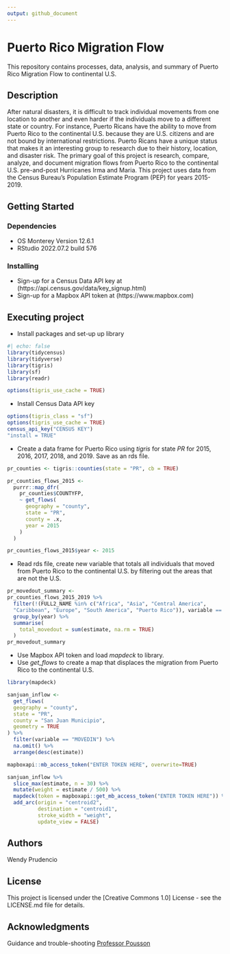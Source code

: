 ```yaml
---
output: github_document
---
```


# Puerto Rico Migration Flow 

This repository contains processes, data, analysis, and summary of Puerto Rico
Migration Flow to continental U.S.

<!-- badges: start -->

<!-- badges: end -->

## Description

After natural disasters, it is difficult to track individual movements from one location to another and even harder if the individuals move to a different state or country. For instance, Puerto Ricans have the ability to move from Puerto Rico to the continental U.S. because they are U.S. citizens and are not bound by international restrictions. Puerto Ricans have a unique status that makes it an interesting group to research due to their history, location, and disaster risk. The primary goal of this project is research, compare, analyze, and document migration flows from Puerto Rico to the continental U.S. pre-and-post Hurricanes Irma and Maria. This project uses data from the Census Bureau's Population Estimate Program (PEP) for years 2015-2019.

## Getting Started

### Dependencies

- OS Monterey Version 12.6.1 
- RStudio 2022.07.2 build 576

### Installing

- Sign-up for a Census Data API key at (https://api.census.gov/data/key_signup.html)
- Sign-up for a Mapbox API token at (https://www.mapbox.com)

## Executing project

- Install packages and set-up up library

```r
#| echo: false
library(tidycensus)
library(tidyverse)
library(tigris)
library(sf)
library(readr)

options(tigris_use_cache = TRUE)
```

- Install Census Data API key
```r
options(tigris_class = "sf")
options(tigris_use_cache = TRUE)
census_api_key("CENSUS KEY")
"install = TRUE"
```

- Create a data frame for Puerto Rico using _tigris_ for state _PR_ for 2015, 2016, 2017, 2018, and 2019. Save as an rds file.

```r
pr_counties <- tigris::counties(state = "PR", cb = TRUE)

pr_counties_flows_2015 <-
  purrr::map_dfr(
    pr_counties$COUNTYFP,
    ~ get_flows(
      geography = "county",
      state = "PR",
      county = .x,
      year = 2015
    )
  )

pr_counties_flows_2015$year <- 2015
```

- Read rds file, create new variable that totals all individuals that moved from Puerto Rico to the continental U.S. by filtering out the areas that are not the U.S.

```r
pr_movedout_summary <-
pr_counties_flows_2015_2019 %>%
  filter(!(FULL2_NAME %in% c("Africa", "Asia", "Central America", 
  "Caribbean", "Europe", "South America", "Puerto Rico")), variable == "MOVEDOUT") %>% 
  group_by(year) %>%
  summarise(
    total_movedout = sum(estimate, na.rm = TRUE)
  )
pr_movedout_summary
```

- Use Mapbox API token and load _mapdeck_ to library. 
- Use _get_flows_ to create a map that displaces the migration from Puerto Rico to the continental U.S.

```r
library(mapdeck)

sanjuan_inflow <-
  get_flows(
  geography = "county",
  state = "PR",
  county = "San Juan Municipio",
  geometry = TRUE
) %>%
  filter(variable == "MOVEDIN") %>%
  na.omit() %>%
  arrange(desc(estimate))

mapboxapi::mb_access_token("ENTER TOKEN HERE", overwrite=TRUE)

sanjuan_inflow %>%
  slice_max(estimate, n = 30) %>%
  mutate(weight = estimate / 500) %>%
  mapdeck(token = mapboxapi::get_mb_access_token("ENTER TOKEN HERE")) %>%
  add_arc(origin = "centroid2",
          destination = "centroid1",
          stroke_width = "weight",
          update_view = FALSE) 
```

## Authors

Wendy Prudencio

## License

This project is licensed under the [Creative Commons 1.0] License - see the LICENSE.md file for details.


## Acknowledgments

Guidance and trouble-shooting
[Professor Pousson](https://github.com/elipousson)

